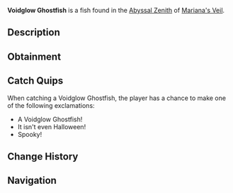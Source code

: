 {{FishInfobox
|image          = Voidglow Ghostfish.png
|rarity         = Legendary
|sea            = First Sea
|location       = [[Abyssal Zenith]]
|sublocation    = 
|sources        = Fishing Rod
|radar_location = 
|prog_speed     = -60
|xp             = 2800
|weather        = Foggy
|time           = 
|season         = Spring
|bait           = Squid
|base_weight    = 2300
|base_value     = 7500
|weight_range   = 1500
|base_chance    = 15
|base_resil     = 10
}}
'''Voidglow Ghostfish''' is a {{Rarity|Legendary}} fish found in the [[Abyssal Zenith]] of [[Mariana's Veil]].

== Description ==
{{Description|A ghostly fish with a glowing body that seems to phase in and out of existence.|Bestiary Entry}}

== Obtainment ==
{{Description|Haunting the deepest parts of the trench, particularly under vast amounts of shade and deep fog.|Bestiary Hint}}
{{Fish Availability|
Mariana's Veil/Abyssal Zenith
|top_rods      = 
Leviathan's Fang Rod\100435.14\163385;
Krampus's Rod\92363.57\127240.75;
Magma Rod\90006.58\124018.92;
Ethereal Prism Rod\83476.11\115204.95;
Free Spirit Rod\80556.98\163776.13;
Resourceful Rod\68868.67\135027.7;
Trident Rod\75349.33\153188.75;
Heaven's Rod\60439.36\118028.27;
Seraphic Rod\79914.04\116143.08;
No-Life Rod\77346.66\118856.61;
Rod Of The Forgotten Fang\72636.45\106199.14;
Challenger's Rod\71080.38\108527.81;
Rod Of The Exalted One\63774.66\98096.72;
Rod Of The Depths\62835.84\93561.45;
Zeus Rod\60169.54\94297.04;
Verdant Shear Rod\58905.67\98295.22;
Blazebringer Rod\58463.68\96586.65;
Depthseeker Rod\55426.4\89258.7;
Avalanche Rod\48789.36\78789.65;
Volcanic Rod\47008.39\80388.76;
Steady Rod\18041.23\26255.1
|recommended   = Ethereal Prism Rod
}}

== Catch Quips ==
When catching a Voidglow Ghostfish, the player has a chance to make one of the following exclamations:
* A Voidglow Ghostfish!
* It isn't even Halloween!
* Spooky!

== Change History ==
{{Change History|{{subst:Current Version}}}}

== Navigation ==
{{Fish Navbox|Abyssal Zenith}}